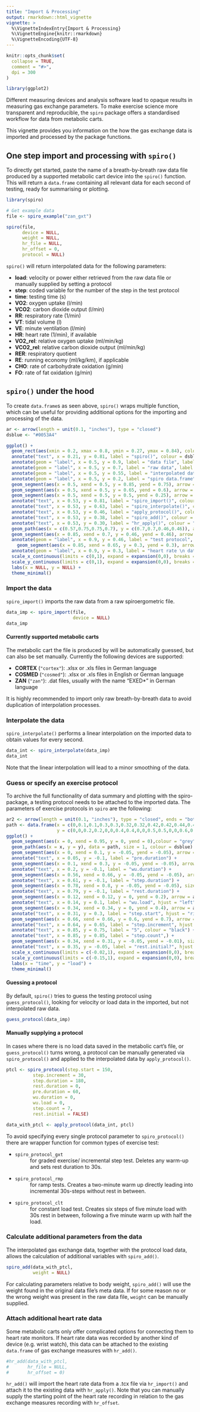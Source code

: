 ```yaml
---
title: "Import & Processing"
output: rmarkdown::html_vignette
vignette: >
  %\VignetteIndexEntry{Import & Processing}
  %\VignetteEngine{knitr::rmarkdown}
  %\VignetteEncoding{UTF-8}
---
```


```r
knitr::opts_chunk$set(
  collapse = TRUE,
  comment = "#>",
  dpi = 300
)

library(ggplot2)
```

Different measuring devices and analysis software lead to opaque results in
measuring gas exchange parameters. To make exercise science more transparent and
reproducible, the `spiro` package offers a standardised workflow for data from
metabolic carts.

This vignette provides you information on the how the gas exchange data is
imported and processed by the package functions.

## One step import and processing with `spiro()`

To directly get started, paste the name of a breath-by-breath raw data file
produced by a supported metabolic cart device into the `spiro()` function. This
will return a `data.frame` containing all relevant data for each second of
testing, ready for summarising or plotting.

```r
library(spiro)

# Get example data
file <- spiro_example("zan_gxt")

spiro(file,
      device = NULL,
      weight = NULL,
      hr_file = NULL,
      hr_offset = 0,
      protocol = NULL)

```

`spiro()` will return interpolated data for the following parameters:

* **load**: velocity or power either retrieved from the raw data file or manually supplied by setting a protocol
* **step**: coded variable for the number of the step in the test protocol
* **time**: testing time (s)
* **VO2**: oxygen uptake (l/min)
* **VCO2**: carbon dioxide output (l/min)
* **RR**: respiratory rate (1/min)
* **VT**: tidal volume (l)
* **VE**: minute ventilation (l/min)
* **HR**: heart rate (1/min), if available
* **VO2_rel**: relative oxygen uptake (ml/min/kg)
* **VCO2_rel**: relative carbon dioxide output (ml/min/kg)
* **RER**: respiratory quotient
* **RE**: running economy (ml/kg/km), if applicable
* **CHO**: rate of carbohydrate oxidation (g/min)
* **FO**: rate of fat oxidation (g/min)

## `spiro()` under the hood

To create `data.frame`s as seen above, `spiro()` wraps multiple function, which
can be useful for providing additional options for the importing and processing
of the data.

```r
ar <- arrow(length = unit(0.1, "inches"), type = "closed")
dsblue <- "#0053A4"

ggplot() +
  geom_rect(aes(xmin = 0.2, xmax = 0.8, ymin = 0.27, ymax = 0.84), colour = dsblue, fill = dsblue, alpha = 0.1, size = 1) +
  annotate("text", x = 0.21, y = 0.81, label = "spiro()", colour = dsblue, hjust = "left") +
  annotate(geom = "label", x = 0.5, y = 0.9, label = "data file", label.padding = unit(0.5, "lines")) +
  annotate(geom = "label", x = 0.5, y = 0.7, label = "raw data", label.padding = unit(0.5, "lines")) +
  annotate(geom = "label", x = 0.5, y = 0.55, label = "interpolated data", label.padding = unit(0.5, "lines")) +
  annotate(geom = "label", x = 0.5, y = 0.2, label = "spiro data.frame", label.padding = unit(0.5, "lines")) +
  geom_segment(aes(x = 0.5, xend = 0.5, y = 0.85, yend = 0.75), arrow = ar) +
  geom_segment(aes(x = 0.5, xend = 0.5, y = 0.65, yend = 0.6), arrow = ar) +
  geom_segment(aes(x = 0.5, xend = 0.5, y = 0.5, yend = 0.25), arrow = ar) +
  annotate("text", x = 0.53, y = 0.81, label = "spiro_import()", colour = "grey", hjust = "left") +
  annotate("text", x = 0.53, y = 0.63, label = "spiro_interpolate()", colour = "grey", hjust = "left") +
  annotate("text", x = 0.53, y = 0.46, label = "apply_protocol()", colour = "grey", hjust = "left") +
  annotate("text", x = 0.53, y = 0.38, label = "spiro_add()", colour = "grey", hjust = "left") +
  annotate("text", x = 0.53, y = 0.30, label = "hr_apply()", colour = "grey", hjust = "left") +
  geom_path(aes(x = c(0.57,0.75,0.75,0.7), y = c(0.7,0.7,0.46,0.46)), arrow = ar, linetype = 5) +
  geom_segment(aes(x = 0.85, xend = 0.7, y = 0.46, yend = 0.46), arrow = ar, linetype = 5) +
  annotate(geom = "label", x = 0.9, y = 0.46, label = "test protocol", label.padding = unit(0.5, "lines"), color = "grey") +
    geom_segment(aes(x = 0.85, xend = 0.65, y = 0.3, yend = 0.3), arrow = ar, linetype = 5) +
  annotate(geom = "label", x = 0.9, y = 0.3, label = "heart rate \n data file", label.padding = unit(0.5, "lines"), color = "grey") +
  scale_x_continuous(limits = c(0,1), expand = expansion(0,0), breaks = NULL) +
  scale_y_continuous(limits = c(0,1), expand = expansion(0,0), breaks = NULL) +
  labs(x = NULL, y = NULL) +
  theme_minimal()
```


### Import the data

`spiro_import()` imports the raw data from a raw spiroergometric file.
```r
data_imp <- spiro_import(file,
                         device = NULL)
data_imp
```

#### Currently supported metabolic carts

The metabolic cart the file is produced by will be automatically guessed, but can also be set manually. Currently the following devices are supported:

* **CORTEX** (`"cortex"`): .xlsx or .xls files in German language
* **COSMED** (`"cosmed"`): .xlsx or .xls files in English or German language
* **ZAN** (`"zan"`): .dat files, usually with the name "EXED*" in German language

It is highly recommended to import only raw breath-by-breath data to avoid duplication of interpolation processes.

### Interpolate the data

`spiro_interpolate()` performs a linear interpolation on the imported data to obtain values for every second.
```r
data_int <- spiro_interpolate(data_imp)
data_int
```

Note that the linear interpolation will lead to a minor smoothing of the data.

### Guess or specify an exercise protocol

To archive the full functionality of data summary and plotting with the
spiro-package, a testing protocol needs to be attached to the imported data. The
parameters of exercise protocols in `spiro` are the following:

```r
ar2 <- arrow(length = unit(0.1, "inches"), type = "closed", ends = "both")
path <- data.frame(x = c(0,0.1,0.1,0.3,0.3,0.32,0.32,0.42,0.42,0.44,0.44,0.54,0.54,0.56,0.56,0.66,0.66,0.68,0.68,0.78,0.78,0.8,0.8,0.9,0.9,0.95),
                   y = c(0,0,0.2,0.2,0,0,0.4,0.4,0,0,0.5,0.5,0,0,0.6,0.6,0,0,0.7,0.7,0,0,0.8,0.8,0,0))
ggplot() +
  geom_segment(aes(x = 0, xend = 0.95, y = 0, yend = 0),colour = "grey", size = 1) +
  geom_path(aes(x = x, y = y), data = path, size = 1, colour = dsblue) +
  geom_segment(aes(x = 0, xend = 0.1, y = -0.05, yend = -0.05), arrow = ar2, size = 1) +
  annotate("text", x = 0.05, y = -0.1, label = "pre.duration") +
  geom_segment(aes(x = 0.1, xend = 0.3, y = -0.05, yend = -0.05), arrow = ar2, size = 1) +
  annotate("text", x = 0.2, y = -0.1, label = "wu.duration") +
  geom_segment(aes(x = 0.56, xend = 0.66, y = -0.05, yend = -0.05), arrow = ar2, size = 1) +
  annotate("text", x = 0.61, y = -0.1, label = "step.duration") +
  geom_segment(aes(x = 0.78, xend = 0.8, y = -0.05, yend = -0.05), size = 2) +
  annotate("text", x = 0.79, y = -0.1, label = "rest.duration") +
  geom_segment(aes(x = 0.12, xend = 0.12, y = 0, yend = 0.2), arrow = ar2, size = 1) +
  annotate("text", x = 0.14, y = 0.1, label = "wu.load", hjust = "left") +
  geom_segment(aes(x = 0.34, xend = 0.34, y = 0, yend = 0.4), arrow = ar2, size = 1) +
  annotate("text", x = 0.31, y = 0.3, label = "step.start", hjust = "right") +
  geom_segment(aes(x = 0.66, xend = 0.66, y = 0.6, yend = 0.7), arrow = ar2, size = 1) +
  annotate("text", x = 0.64, y = 0.65, label = "step.increment", hjust = "right") +
  annotate("text", x = 0.85, y = 0.75, label = "5", colour = "black") +
  annotate("text", x = 0.85, y = 0.85, label = "step.count",) +
  geom_segment(aes(x = 0.34, xend = 0.31, y = -0.05, yend = -0.01), size = 1) +
  annotate("text", x = 0.35, y = -0.05, label = "rest.initial?", hjust = "left") +
  scale_x_continuous(limits = c(-0.02,1), expand = expansion(0,0), breaks = NULL) +
  scale_y_continuous(limits = c(-0.15,1), expand = expansion(0,0), breaks = NULL) +
  labs(x = "time", y = "load") +
  theme_minimal()
```


#### Guessing a protocol

By default, `spiro()` tries to guess the testing protocol using `guess_protocol()`, looking for velocity or load data in the imported, but not interpolated raw data.

```r
guess_protocol(data_imp)

```

#### Manually supplying a protocol

In cases where there is no load data saved in the metabolic cart's file, or `guess_protocol()` turns wrong, a protocol can be manually generated via `spiro_protocol()` and applied to the interpolated data by `apply_protocol()`.

```r
ptcl <- spiro_protocol(step.start = 150, 
          step.increment = 30, 
          step.duration = 180,
          rest.duration = 0, 
          pre.duration = 60, 
          wu.duration = 0,
          wu.load = 0, 
          step.count = 7, 
          rest.initial = FALSE)

data_with_ptcl <- apply_protocol(data_int, ptcl)
```

To avoid specifying every single protocol parameter to `spiro_protocol()` there are wrapper function for common types of exercise test:

* `spiro_protocol_gxt`
  : for graded exercise/ incremental step test. Deletes any warm-up and sets rest duration to 30s.
* `spiro_protocol_rmp`
  : for ramp tests. Creates a two-minute warm up directly leading into incremental 30s-steps without rest in between.
* `spiro_protocol_clt`
  : for constant load test. Creates six steps of five minute load with 30s rest in between, following a five minute warm up with half the load.

### Calculate additional parameters from the data

The interpolated gas exchange data, together with the protocol load data, allows the calculation of additional variables with `spiro_add()`.

```r
spiro_add(data_with_ptcl,
          weight = NULL)

```

For calculating parameters relative to body weight, `spiro_add()` will use the weight found in the original data file's meta data. If for some reason no or the wrong weight was present in the raw data file, `weight` can be manually supplied.

### Attach additional heart rate data

Some metabolic carts only offer complicated options for connecting them to heart rate monitors. If heart rate data was recorded by another kind of device (e.g. wrist watch), this data can be attached to the existing `data.frame` of gas exchange measures with `hr_add()`.

```r
#hr_add(data_with_ptcl,
#       hr_file = NULL,
#       hr_offset = 0)
```

`hr_add()` will import the heart rate data from a .tcx file via `hr_import()` and attach it to the existing data with `hr_apply()`. Note that you can manually supply the starting point of the heart rate recording in relation to the gas exchange measures recording with `hr_offset`.
